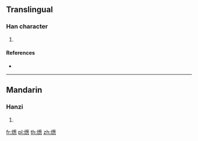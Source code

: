 {{character info/new}}
==Translingual==

===Han character===
{{Han char|rn=86|rad=火|as=13|sn=17|four=|canj=FTPP|ids=⿰火葱}}

# {{defn|Han|sort=火13}}

====References====
* {{Han ref|kx=0685.070|dkj=19476|dj=1097.110|hdz=32240.090|uh=71EA|ud=29162}}

----

==Mandarin==

===Hanzi===
{{cmn-hanzi|pin=[[cōng]] ([[cong1]])|wg=ts'ung<sup>1</sup>}}

# {{defn|lang=cmn|sort=火13}}

[[fr:燪]]
[[pl:燪]]
[[th:燪]]
[[zh:燪]]